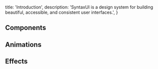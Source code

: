 
  title: 'Introduction',
  description:
    'SyntaxUI is a design system for building beautiful, accessible, and consistent user interfaces.',
}

## Components

<ComponentCards />

## Animations

<AnimationCards />

## Effects

<EffectCards />
